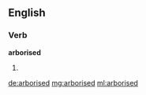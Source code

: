 ==English==

===Verb===
'''arborised'''

# {{past of|[[arborise]]}}

[[de:arborised]]
[[mg:arborised]]
[[ml:arborised]]